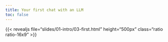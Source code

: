 ```yaml
---
title: Your first chat with an LLM
toc: false
---
```


:::{.column-page-inset-right}

{{< revealjs file="slides/01-intro/03-first.html" height="500px" class="ratio ratio-16x9" >}}

:::
